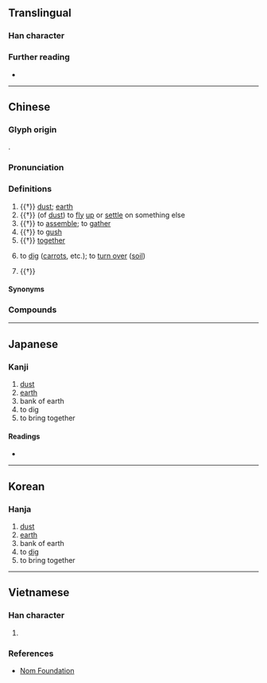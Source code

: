{{character info}}
==Translingual==

===Han character===
{{Han char|rn=32|rad=土|as=04|sn=7|four=80104|canj=CSHG|ids=⿱分土}}

===Further reading===
* {{Han ref|kx=0225.090|dkj=04926|dj=0460.020|hdz=10424.040|uh=574C|ud=22348|bh=CAAC|bd=51884}}

----

==Chinese==
{{zh-forms}}

===Glyph origin===
{{Han etym}}
{{Han compound|分|土|c1=p|c2=s|t2=earth|ls=psc}}.

===Pronunciation===
{{zh-pron
|m=bèn
|c=ban6
|mc=y
|oc=y
|cat=n,v,a
}}

===Definitions===
{{head|zh|Han character}}

# {{†}} [[dust]]; [[earth]]
# {{†}} (of [[dust]]) to [[fly]] [[up]] or [[settle]] on something else
# {{†}} to [[assemble]]; to [[gather]]
# {{†}} to [[gush]]
# {{†}} [[together]]
# {{lb|zh|dialectal}} to [[dig]] ([[carrot]]s, etc.); to [[turn over]] ([[soil]])
# {{†}} {{zh-alt-form|笨|[[dull]]; [[clumsy]]}}

====Synonyms====
{{zh-dial|灰塵}}

===Compounds===
{{zh-der|坌鳥先飛|坌工|坌集}}

----

==Japanese==

===Kanji===
{{ja-kanji|grade=|rs=土04}}

# [[dust]]
# [[earth]]
# bank of earth
# to dig
# to bring together

====Readings====
* {{ja-readings|on=ほん,ぼん,ふん|kun=ちり,ならぶ,あつまる,わくさま}}

----

==Korean==

===Hanja===
{{ko-hanja|분}}

# [[dust]]
# [[earth]]
# bank of earth
# to [[dig]]
# to bring together

----

==Vietnamese==

===Han character===
{{vi-readings|nom=bộn|rs=土04}}

# {{rfdef|vi|sort=土04}}

===References===
* [http://nomfoundation.org/common/nom_details.php?codepoint=574c Nom Foundation]